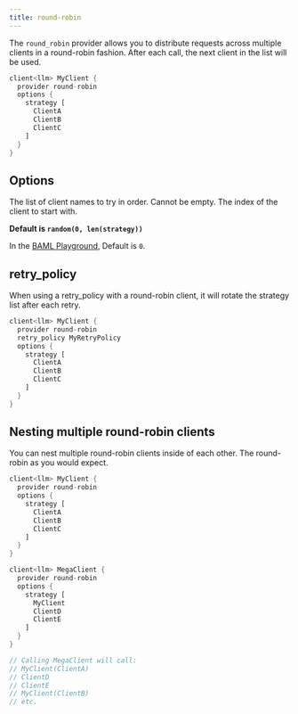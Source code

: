 ```yaml
---
title: round-robin
---
```


The `round_robin` provider allows you to distribute requests across multiple clients in a round-robin fashion. After each call, the next client in the list will be used.

```rust BAML
client<llm> MyClient {
  provider round-robin
  options {
    strategy [
      ClientA
      ClientB
      ClientC
    ]
  }
}
```

## Options

<ParamField path="strategy" type="List[string]" required>
  The list of client names to try in order. Cannot be empty.
</ParamField>

<ParamField  path="start" type="int">
  The index of the client to start with.

  **Default is `random(0, len(strategy))`**

  In the [BAML Playground](/docs/get-started/quickstart/editors-vscode.mdx), Default is `0`.
</ParamField>

## retry_policy

When using a retry_policy with a round-robin client, it will rotate the strategy list after each retry.

```rust BAML
client<llm> MyClient {
  provider round-robin
  retry_policy MyRetryPolicy
  options {
    strategy [
      ClientA
      ClientB
      ClientC
    ]
  }
}
```

## Nesting multiple round-robin clients

You can nest multiple round-robin clients inside of each other. The round-robin as you would expect.

```rust BAML
client<llm> MyClient {
  provider round-robin
  options {
    strategy [
      ClientA
      ClientB
      ClientC
    ]
  }
}

client<llm> MegaClient {
  provider round-robin
  options {
    strategy [
      MyClient
      ClientD
      ClientE
    ]
  }
}

// Calling MegaClient will call:
// MyClient(ClientA)
// ClientD
// ClientE
// MyClient(ClientB)
// etc.
```
